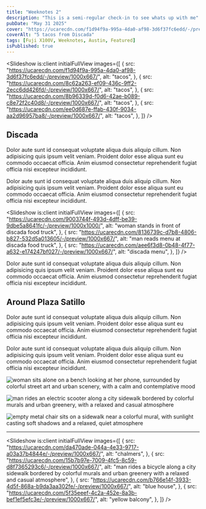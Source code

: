 ```yaml
---
title: "Weeknotes 2"
description: "This is a semi-regular check-in to see whats up with me"
pubDate: "May 31 2025"
cover: "https://ucarecdn.com/f1d94f9a-995a-4da0-af98-3d6f37fc6edd/-/preview/1000x667/"
coverAlt: "5 tacos from Discada"
tags: [Fuji X100V, Weeknotes, Austin, Featured]
isPublished: true
---
```



<Slideshow
  is:client
  initialFullView
  images={[
    {
      src: "https://ucarecdn.com/f1d94f9a-995a-4da0-af98-3d6f37fc6edd/-/preview/1000x667/",
      alt: "tacos",
    },
    {
      src: "https://ucarecdn.com/8c62a263-ef09-436c-9ff2-2ecc6dd426fd/-/preview/1000x667/",
      alt: "tacos",
    },
    {
      src: "https://ucarecdn.com/8b96339d-f0d6-42ae-b089-c8e72f2c40d8/-/preview/1000x667/",
      alt: "tacos",
    },
    {
      src: "https://ucarecdn.com/ee0d687e-ffab-430f-9034-aa2d96957ba8/-/preview/1000x667/",
      alt: "tacos",
    },
  ]}
/>

## Discada

Dolor aute sunt id consequat voluptate aliqua duis aliquip cillum. Non adipisicing quis ipsum velit veniam. Proident dolor esse aliqua sunt eu commodo occaecat officia. Anim eiusmod consectetur reprehenderit fugiat officia nisi excepteur incididunt.

Dolor aute sunt id consequat voluptate aliqua duis aliquip cillum. Non adipisicing quis ipsum velit veniam. Proident dolor esse aliqua sunt eu commodo occaecat officia. Anim eiusmod consectetur reprehenderit fugiat officia nisi excepteur incididunt.

<Slideshow
  is:client
  initialFullView
  images={[
    {
      src: "https://ucarecdn.com/9003744f-493d-4dff-be39-9dbe5a8641fc/-/preview/1000x1000/",
      alt: "woman stands in front of discada food truck",
    },
    {
      src: "https://ucarecdn.com/8136739c-d7b8-4806-b827-532d5a013605/-/preview/1000x667/",
      alt: "man reads menu at discada food truck",
    },
    {
      src: "https://ucarecdn.com/aee6f3d8-0b48-4f77-a632-e174247bf027/-/preview/1000x667/",
      alt: "discada menu",
    },
  ]}
/>

Dolor aute sunt id consequat voluptate aliqua duis aliquip cillum. Non adipisicing quis ipsum velit veniam. Proident dolor esse aliqua sunt eu commodo occaecat officia. Anim eiusmod consectetur reprehenderit fugiat officia nisi excepteur incididunt.

## Around Plaza Satillo

Dolor aute sunt id consequat voluptate aliqua duis aliquip cillum. Non adipisicing quis ipsum velit veniam. Proident dolor esse aliqua sunt eu commodo occaecat officia. Anim eiusmod consectetur reprehenderit fugiat officia nisi excepteur incididunt.

Dolor aute sunt id consequat voluptate aliqua duis aliquip cillum. Non adipisicing quis ipsum velit veniam. Proident dolor esse aliqua sunt eu commodo occaecat officia. Anim eiusmod consectetur reprehenderit fugiat officia nisi excepteur incididunt.

<ImageSlider>

![woman sits alone on a bench looking at her phone, surrounded by colorful street art and urban scenery, with a calm and contemplative mood](https://ucarecdn.com/f73c11f6-a086-4cac-9f5c-07a1a4a35110/-/preview/665x999/)

![man rides an electric scooter along a city sidewalk bordered by colorful murals and urban greenery, with a relaxed and casual atmosphere](https://ucarecdn.com/150c684d-0bb6-429e-93a2-a08c70c2aa5f/-/preview/666x1000/)

![empty metal chair sits on a sidewalk near a colorful mural, with sunlight casting soft shadows and a relaxed, quiet atmosphere](https://ucarecdn.com/924b649b-cc19-4ae2-b73f-add256692b6e/-/preview/666x1000/)

</ImageSlider>

---

<Slideshow
  is:client
  initialFullView
  images={[
    {
      src: "https://ucarecdn.com/da470ade-044a-4e33-9717-a03a37b4844e/-/preview/1000x667/",
      alt: "chalmers",
    },
    {
      src: "https://ucarecdn.com/15b7b97e-7009-4fc5-8c59-d8f7365293c6/-/preview/1000x667/",
      alt: "man rides a bicycle along a city sidewalk bordered by colorful murals and urban greenery with a relaxed and casual atmosphere",
    },
    {
      src: "https://ucarecdn.com/b766e14f-3933-4d5f-868a-b9da3aa302fe/-/preview/1000x667/",
      alt: "blue house",
    },
    {
      src: "https://ucarecdn.com/5f35eeef-4c2a-452e-8a3b-bef1ef5efc3e/-/preview/1000x667/",
      alt: "yellow balcony",
    },
  ]}
/>
